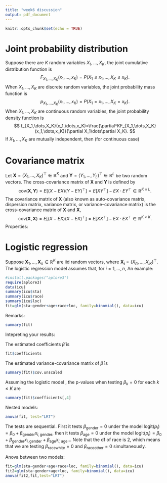 ```yaml
---
title: "week6 discussion"
output: pdf_document
---
```


```r
knitr::opts_chunk$set(echo = TRUE)
```

# Joint probability distribution

Suppose there are $K$ random variables $X_1,\dots,X_K$, the joint cumulative distribution function is
$$
F_{X_1,\dots,X_K}(x_1,\dots,x_K)=P(X_1\leq x_1,\dots,X_K\leq x_K).
$$
When $X_1,\dots,X_K$ are discrete random variables, the joint probability mass function is
$$
p_{X_1,\dots,X_K}(x_1,\dots,x_K)=P(X_1=x_1,\dots,X_K=x_K).
$$
When $X_1,\dots,X_K$ are continuous random variables, the joint probability density function is
$$
f_{X_1,\dots,X_K}(x_1,\dots,x_K)=\frac{\partial^KF_{X_1,\dots,X_K}(x_1,\dots,x_K)}{\partial X_1\dots\partial X_K}.
$$
If $X_1,\dots,X_K$ are mutually independent, then (for continuous case)
\begin{align*}
F_{X_1,\dots,X_K}(x_1,\dots,x_K)=\prod_{k=1}^KF_{X_k}(x_k),\\
f_{X_1,\dots,X_K}(x_1,\dots,x_K)=\prod_{k=1}^Kf_{X_k}(x_k).
\end{align*}

# Covariance matrix

Let $\mathbf{X}=(X_1,\dots,X_K)^\top\in\mathbb R^K$ and $\mathbf{Y}=(Y_1,\dots,Y_L)^\top\in\mathbb R^L$ be two random vectors. The cross-covariance matrix of $\mathbf{X}$ and $\mathbf{Y}$ is defined by
$$
\mathrm{cov}(\mathbf{X},\mathbf{Y})=E[(X-EX)(Y-EY)^\top]=E[XY^\top]-EX\cdot EY^\top\in\mathbb R^{K\times L}.
$$
The covariance matrix of $\mathbf{X}$ (also known as auto-covariance matrix, dispersion matrix, variance matrix, or variance–covariance matrix) is the cross-covariance matrix of $\mathbf{X}$ and $\mathbf{X}$,
$$
\mathrm{cov}(\mathbf{X},\mathbf{X})=E[(X-EX)(X-EX)^\top]=E[XX^\top]-EX\cdot EX^\top\in\mathbb R^{K\times K}.
$$
Properties:
\begin{itemize}
\item $\mathrm{cov}(\mathbf{X},\mathbf{Y})=\mathrm{cov}(\mathbf{Y},\mathbf{X})^\top$.
\item $\mathrm{cov}(\mathbf{X_1}+\mathbf{X_2},\mathbf{Y})=\mathrm{cov}(\mathbf{X_1},\mathbf{Y})+\mathrm{cov}(\mathbf{X_2},\mathbf{Y})$.
\item $\mathrm{cov}(A\mathbf{X}+a,B^\top\mathbf{Y}+b)=A\mathrm{cov}(\mathbf{X},\mathbf{Y})B$.
\end{itemize}

# Logistic regression
Suppose $\mathbf{X}_1,\dots,\mathbf{X}_n\in\mathbb R^K$ are iid random vectors, where $\mathbf{X_i}=(X_{i1},\dots,X_{iK})^\top$. The logistic regression model assumes that, for $i=1,\dots,n$,
\begin{equation}\label{eq1}
\mathrm{logit}(p_i)=\log\left(\frac{p_i}{1-p_i}\right)=\beta_0+\beta_1x_{i1}+\dots+\beta_Kx_{iK},\quad Y_i\sim\mathrm{Bernoulli}(p_i).
\end{equation}
An example:
```r
#install.packages("aplore3") 
require(aplore3)
data(icu)
summary(icu$sta)
summary(icu$race)
summary(icu$loc)
fit=glm(sta~gender+age+race+loc, family=binomial(), data=icu)
```
Remarks:
\begin{itemize}
\item Be aware of the "sparsity" of your dataset. If the response or the categorical predictors are extremely unbalenced, your results might be problematic.
\item Binary categorical predictors are treated as 0 and 1's, a general categorical predictor with $l$ levels is transformed to $l-1$ indicator variables.
\end{itemize}
```r
summary(fit)
```
Intepreting your results:

The estimated coefficients $\hat\beta$ is
```r
fit$coefficients
```
The estimated variance-covariance matrix of $\hat\beta$ is
```r
summary(fit)$cov.unscaled
```
Assuming the logistic model \eqref{eq1}, the p-values when testing $\beta_k=0$ for each $k\leq K$ are
```r
summary(fit)$coefficients[,4]
```
Nested models:
```r
anova(fit, test="LRT")
```
The tests are sequential. First it tests $\beta_\mathrm{gender}=0$ under the model $\mathrm{logit}(p_i)=\beta_0+\beta_\mathrm{gender}x_{i,\mathrm{gender}}$, then it tests $\beta_\mathrm{age}=0$ under the model $\mathrm{logit}(p_i)=\beta_0+\beta_\mathrm{gender}x_{i,\mathrm{gender}}+\beta_\mathrm{age}x_{i,\mathrm{age}}$... Note that the df of race is 2, which means that we are testing $\beta_\mathrm{racewhite}=0$ and $\beta_\mathrm{raceother}=0$ simultaneously.

Anova between two models:
```r
fit=glm(sta~gender+age+race+loc, family=binomial(), data=icu)
fit2=glm(sta~gender+age+loc, family=binomial(), data=icu)
anova(fit2,fit,test="LRT")
```

